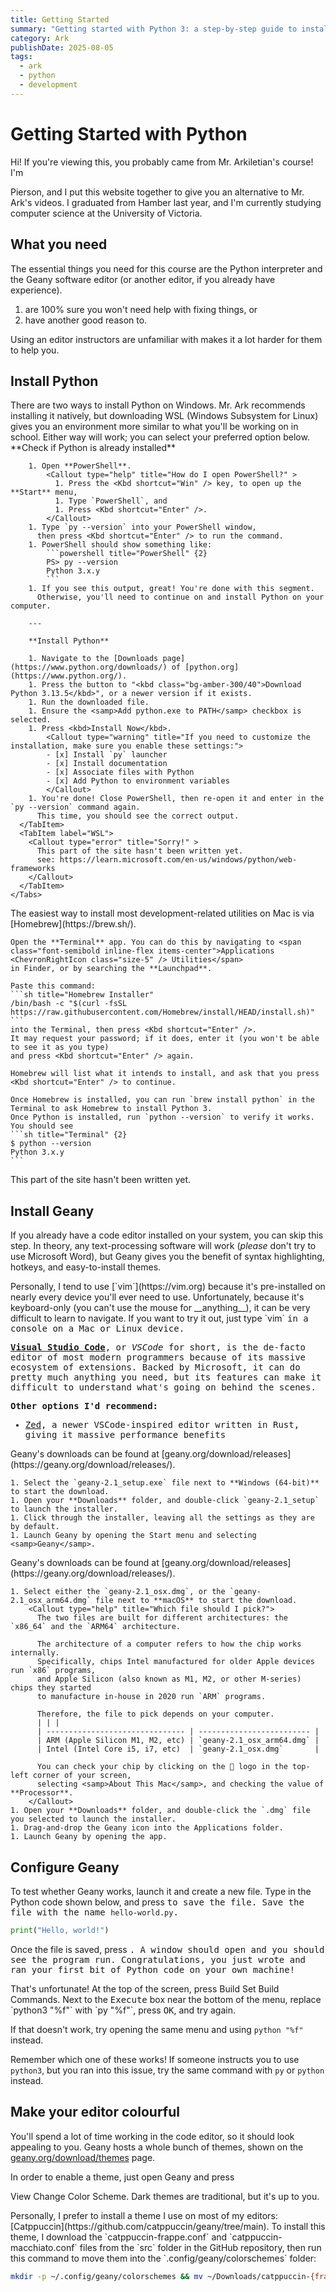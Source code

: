 ```yaml
---
title: Getting Started
summary: "Getting started with Python 3: a step-by-step guide to installing tools"
category: Ark
publishDate: 2025-08-05
tags:
  - ark
  - python
  - development
---
```





# Getting Started with Python

Hi! If you're viewing this, you probably came from <span class="bg-gradient-to-r from-teal-600 to-emerald-700 bg-clip-text text-transparent">Mr. Arkiletian</span>'s course! I'm 
<Link external href="https://github.com/piemot" class="bg-gradient-to-r from-teal-600 to-emerald-700 bg-clip-text text-transparent">Pierson</Link>,
and I put this website together to give you an alternative to Mr. Ark's videos. 
I graduated from Hamber last year, and I'm currently studying computer science at the University of Victoria.

## What you need

The essential things you need for this course are the <span class="size-6 inline-block align-middle"><PyLogo class="h-full w-full block" /></span> Python interpreter
and the <span class="size-6 inline-block align-middle"><GeLogo class="h-full w-full block" /></span> Geany software editor (or another editor, if you already have experience).

<Callout type="warning" title="Please don't use another editor unless you:">
  <ol>
    <li class="!mt-0">are 100% sure you won't need help with fixing things, or</li>
    <li>have another good reason to.</li>
  </ol>
  Using an editor instructors are unfamiliar with makes it a lot harder for them to help you.
</Callout>

## Install Python

<Tabs>
  <TabItem label="Windows">
    There are two ways to install Python on Windows. Mr. Ark recommends installing it natively, but downloading WSL (Windows Subsystem for Linux) 
    gives you an environment more similar to what you'll be working on in school. Either way will work; you can select your preferred option below.
    <Tabs>
      <TabItem label="Ark">
        **Check if Python is already installed**

        1. Open **PowerShell**.
            <Callout type="help" title="How do I open PowerShell?" >
              1. Press the <Kbd shortcut="Win" /> key, to open up the **Start** menu,
              1. Type `PowerShell`, and
              1. Press <Kbd shortcut="Enter" />.
            </Callout>
        1. Type `py --version` into your PowerShell window,
          then press <Kbd shortcut="Enter" /> to run the command.
        1. PowerShell should show something like:
            ```powershell title="PowerShell" {2}
            PS> py --version
            Python 3.x.y
            ```
        1. If you see this output, great! You're done with this segment.
          Otherwise, you'll need to continue on and install Python on your computer.

        ---

        **Install Python**

        1. Navigate to the [Downloads page](https://www.python.org/downloads/) of [python.org](https://www.python.org/).
        1. Press the button to "<kbd class="bg-amber-300/40">Download Python 3.13.5</kbd>", or a newer version if it exists.
        1. Run the downloaded file.
        1. Ensure the <samp>Add python.exe to PATH</samp> checkbox is selected.
        1. Press <kbd>Install Now</kbd>.
            <Callout type="warning" title="If you need to customize the installation, make sure you enable these settings:">
            - [x] Install `py` launcher
            - [x] Install documentation
            - [x] Associate files with Python
            - [x] Add Python to environment variables
            </Callout>
        1. You're done! Close PowerShell, then re-open it and enter in the `py --version` command again.
          This time, you should see the correct output.
      </TabItem>
      <TabItem label="WSL">
        <Callout type="error" title="Sorry!" >
          This part of the site hasn't been written yet.
          see: https://learn.microsoft.com/en-us/windows/python/web-frameworks
        </Callout>
      </TabItem>
    </Tabs>
  </TabItem>
  <TabItem label="Mac">
    The easiest way to install most development-related utilities on Mac is via [Homebrew](https://brew.sh/).

    Open the **Terminal** app. You can do this by navigating to <span class="font-semibold inline-flex items-center">Applications <ChevronRightIcon class="size-5" /> Utilities</span>
    in Finder, or by searching the **Launchpad**.

    Paste this command:
    ```sh title="Homebrew Installer"
    /bin/bash -c "$(curl -fsSL https://raw.githubusercontent.com/Homebrew/install/HEAD/install.sh)"
    ```
    into the Terminal, then press <Kbd shortcut="Enter" />.
    It may request your password; if it does, enter it (you won't be able to see it as you type)
    and press <Kbd shortcut="Enter" /> again.

    Homebrew will list what it intends to install, and ask that you press <Kbd shortcut="Enter" /> to continue.

    Once Homebrew is installed, you can run `brew install python` in the Terminal to ask Homebrew to install Python 3.
    Once Python is installed, run `python --version` to verify it works.
    You should see
    ```sh title="Terminal" {2}
    $ python --version
    Python 3.x.y
    ```
  </TabItem>
  <TabItem label="Linux">
    <Callout type="error" title="Sorry!" >
      This part of the site hasn't been written yet.
    </Callout>
  </TabItem>
</Tabs>

## Install Geany

If you already have a code editor installed on your system, you can skip this step.
In theory, any text-processing software will work (_please_ don't try to use Microsoft Word),
but Geany gives you the benefit of syntax highlighting, hotkeys, and easy-to-install themes.

<CollapsibleCallout title="What other editing options do I have?">
  Personally, I tend to use [`vim`](https://vim.org) because it's 
  pre-installed on nearly every device you'll ever need to use.
  Unfortunately, because it's keyboard-only (you can't use the mouse for __anything__),
  it can be very difficult to learn to navigate. If you want to try it out, 
  just type `vim` <Kbd shortcut="Enter" /> in a console on a Mac or Linux device.

  **[Visual Studio Code](https://code.visualstudio.com)**, or _VSCode_ for short, is the de-facto editor of most
  modern programmers because of its massive ecosystem of extensions. Backed by Microsoft, it can do
  pretty much anything you need, but its features can make it difficult to understand what's going on
  behind the scenes.

  **Other options I'd recommend:**

  - [Zed](https://zed.dev), a newer VSCode-inspired editor written in Rust, giving it massive performance benefits

</CollapsibleCallout>

<Tabs>
  <TabItem label="Windows">
    Geany's downloads can be found at [geany.org/download/releases](https://geany.org/download/releases/).
    
    1. Select the `geany-2.1_setup.exe` file next to **Windows (64-bit)** to start the download.
    1. Open your **Downloads** folder, and double-click `geany-2.1_setup` to launch the installer.
    1. Click through the installer, leaving all the settings as they are by default.
    1. Launch Geany by opening the Start menu and selecting <samp>Geany</samp>.
  </TabItem>
  <TabItem label="Mac">
    Geany's downloads can be found at [geany.org/download/releases](https://geany.org/download/releases/).
      
    1. Select either the `geany-2.1_osx.dmg`, or the `geany-2.1_osx_arm64.dmg` file next to **macOS** to start the download.
        <Callout type="help" title="Which file should I pick?">
          The two files are built for different architectures: the `x86_64` and the `ARM64` architecture.

          The architecture of a computer refers to how the chip works internally.
          Specifically, chips Intel manufactured for older Apple devices run `x86` programs,
          and Apple Silicon (also known as M1, M2, or other M-series) chips they started
          to manufacture in-house in 2020 run `ARM` programs.

          Therefore, the file to pick depends on your computer.
          | | |
          | ------------------------------- | ------------------------- |
          | ARM (Apple Silicon M1, M2, etc) | `geany-2.1_osx_arm64.dmg` |
          | Intel (Intel Core i5, i7, etc)  | `geany-2.1_osx.dmg`       |

          You can check your chip by clicking on the  logo in the top-left corner of your screen,
          selecting <samp>About This Mac</samp>, and checking the value of **Processor**.
        </Callout>
    1. Open your **Downloads** folder, and double-click the `.dmg` file you selected to launch the installer.
    1. Drag-and-drop the Geany icon into the Applications folder.
    1. Launch Geany by opening the app.
  </TabItem>
</Tabs>

## Configure Geany

To test whether Geany works, launch it and create a new file.
Type in the Python code shown below, and press <Kbd shortcut="Cmd + S" windows="Ctrl + S" /> to save the file.
Save the file with the name `hello-world.py`.

```py title="hello-world.py"
print("Hello, world!")
```

Once the file is saved, press <Kbd shortcut="F5" macos="Fn + F5" />. A window should open and you should see the program run.
Congratulations, you just wrote and ran your first bit of Python code on your own machine!

<Callout type="error" title="I pressed F5, but it didn't work!" >
  That's unfortunate! At the top of the screen, press 
  <span class="font-semibold inline-flex items-center">Build <ChevronRightIcon class="size-4" /> Set Build Commands</span>.
  Next to the <samp>Execute</samp> box near the bottom of the menu, replace `python3 "%f"` with `py "%f"`, press <kbd>OK</kbd>, and try again.

If that doesn't work, try opening the same menu and using `python "%f"` instead.

Remember which one of these works! If someone instructs you to use `python3`,
but you ran into this issue, try the same command with `py` or `python` instead.

</Callout>

## Make your editor colourful

You'll spend a lot of time working in the code editor, so it should look appealing to you.
Geany hosts a whole bunch of themes, shown on the [geany.org/download/themes](https://www.geany.org/download/themes/) page.

In order to enable a theme, just open Geany and press

<span class="inline-flex items-center font-semibold">View <ChevronRightIcon class="size-5" /> Change Color Scheme</span>.
Dark themes are traditional, but it's up to you.

<Callout type="info" >
  Personally, I prefer to install a theme I use on most of my editors: [Catppuccin](https://github.com/catppuccin/geany/tree/main).
  To install this theme, I download the `catppuccin-frappe.conf` and `catppuccin-macchiato.conf` files from the `src` folder in the GitHub repository,
  then run this command to move them into the `.config/geany/colorschemes` folder:

  ```sh
  mkdir -p ~/.config/geany/colorschemes && mv ~/Downloads/catppuccin-{frappe,macchiato}.conf ~/.config/geany/colorschemes
  ```
</Callout>
